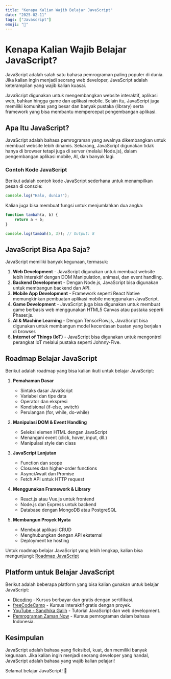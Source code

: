 ```yaml
---
title: "Kenapa Kalian Wajib Belajar JavaScript"
date: "2025-02-11"
tags: ["Javascript"]
emoji: "📁"
---
```


# Kenapa Kalian Wajib Belajar JavaScript?

JavaScript adalah salah satu bahasa pemrograman paling populer di dunia. Jika kalian ingin menjadi seorang web developer, JavaScript adalah keterampilan yang wajib kalian kuasai. 

JavaScript digunakan untuk mengembangkan website interaktif, aplikasi web, bahkan hingga game dan aplikasi mobile. Selain itu, JavaScript juga memiliki komunitas yang besar dan banyak pustaka (library) serta framework yang bisa membantu mempercepat pengembangan aplikasi.

## Apa Itu JavaScript?

JavaScript adalah bahasa pemrograman yang awalnya dikembangkan untuk membuat website lebih dinamis. Sekarang, JavaScript digunakan tidak hanya di browser tetapi juga di server (melalui Node.js), dalam pengembangan aplikasi mobile, AI, dan banyak lagi.

### Contoh Kode JavaScript

Berikut adalah contoh kode JavaScript sederhana untuk menampilkan pesan di console:

```javascript
console.log("Halo, dunia!");
```

Kalian juga bisa membuat fungsi untuk menjumlahkan dua angka:

```javascript
function tambah(a, b) {
    return a + b;
}

console.log(tambah(5, 3)); // Output: 8
```

## JavaScript Bisa Apa Saja?

JavaScript memiliki banyak kegunaan, termasuk:

1. **Web Development** - JavaScript digunakan untuk membuat website lebih interaktif dengan DOM Manipulation, animasi, dan event handling.
2. **Backend Development** - Dengan Node.js, JavaScript bisa digunakan untuk membangun backend dan API.
3. **Mobile App Development** - Framework seperti React Native memungkinkan pembuatan aplikasi mobile menggunakan JavaScript.
4. **Game Development** - JavaScript juga bisa digunakan untuk membuat game berbasis web menggunakan HTML5 Canvas atau pustaka seperti Phaser.js.
5. **AI & Machine Learning** - Dengan TensorFlow.js, JavaScript bisa digunakan untuk membangun model kecerdasan buatan yang berjalan di browser.
6. **Internet of Things (IoT)** - JavaScript bisa digunakan untuk mengontrol perangkat IoT melalui pustaka seperti Johnny-Five.

## Roadmap Belajar JavaScript

Berikut adalah roadmap yang bisa kalian ikuti untuk belajar JavaScript:

1. **Pemahaman Dasar**
   - Sintaks dasar JavaScript
   - Variabel dan tipe data
   - Operator dan ekspresi
   - Kondisional (if-else, switch)
   - Perulangan (for, while, do-while)

2. **Manipulasi DOM & Event Handling**
   - Seleksi elemen HTML dengan JavaScript
   - Menangani event (click, hover, input, dll.)
   - Manipulasi style dan class

3. **JavaScript Lanjutan**
   - Function dan scope
   - Closures dan higher-order functions
   - Async/Await dan Promise
   - Fetch API untuk HTTP request
   
4. **Menggunakan Framework & Library**
   - React.js atau Vue.js untuk frontend
   - Node.js dan Express untuk backend
   - Database dengan MongoDB atau PostgreSQL

5. **Membangun Proyek Nyata**
   - Membuat aplikasi CRUD
   - Menghubungkan dengan API eksternal
   - Deployment ke hosting

Untuk roadmap belajar JavaScript yang lebih lengkap, kalian bisa mengunjungi: [Roadmap JavaScript](https://roadmap.sh/javascript)

## Platform untuk Belajar JavaScript

Berikut adalah beberapa platform yang bisa kalian gunakan untuk belajar JavaScript:

- [Dicoding](https://www.dicoding.com/) - Kursus berbayar dan gratis dengan sertifikasi.
- [freeCodeCamp](https://www.freecodecamp.org/) - Kursus interaktif gratis dengan proyek.
- [YouTube - Sandhika Galih](https://www.youtube.com/c/WPU) - Tutorial JavaScript dan web development.
- [Pemrograman Zaman Now](https://www.youtube.com/c/PemrogramanZamanNow) - Kursus pemrograman dalam bahasa Indonesia.

## Kesimpulan

JavaScript adalah bahasa yang fleksibel, kuat, dan memiliki banyak kegunaan. Jika kalian ingin menjadi seorang developer yang handal, JavaScript adalah bahasa yang wajib kalian pelajari!

Selamat belajar JavaScript! 🚀
